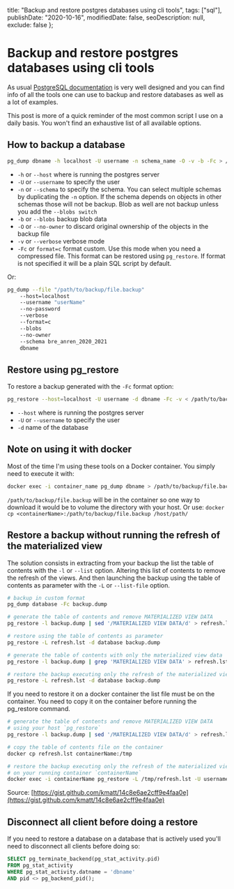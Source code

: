   title: "Backup and restore postgres databases using cli tools",
  tags: ["sql"],
  publishDate: "2020-10-16",
  modifiedDate: false,
  seoDescription: null,
  exclude: false
};

# Backup and restore postgres databases using cli tools

As usual [PostgreSQL documentation](https://www.postgresql.org/docs/9.1/app-pgdump.html) is very well designed and you can find info of all the tools one can use to backup and restore databases as well as a lot of examples.

This post is more of a quick reminder of the most common script I use on a daily basis. You won't find an exhaustive list of all available options.

## How to backup a database

```bash
pg_dump dbname -h localhost -U username -n schema_name -O -v -b -Fc > /path/to/backup/file.backup
```

- `-h` or `--host` where is running the postgres server
- `-U` or `--username` to specify the user
- `-n` or `--schema` to specify the schema. You can select multiple schemas by duplicating the `-n` option. If the schema depends on objects in other schemas those will not be backup. Blob as well are not backup unless you add the `--blobs switch`
- `-b` or `--blobs` backup blob data
- `-O` or `--no-owner` to discard original ownership of the objects in the backup file
- `-v` or `--verbose` verbose mode
- `-Fc` or `format=c` format custom. Use this mode when you need a compressed file. This format can be restored using `pg_restore`. If format is not specified it will be a plain SQL script by default.

Or:
```bash
pg_dump --file "/path/to/backup/file.backup"
    --host=localhost
    --username "userName"
    --no-password
    --verbose
    --format=c
    --blobs
    --no-owner
    --schema bre_anren_2020_2021
    dbname
```

## Restore using pg_restore

To restore a backup generated with the `-Fc` format option:

```bash
pg_restore --host=localhost -U username -d dbname -Fc -v < /path/to/backup/file.backup
```

- `--host` where is running the postgres server
- `-U` or `--username` to specify the user
- `-d` name of the database


## Note on using it with docker

Most of the time I'm using these tools on a Docker container. You simply need to execute it with:

```bash
docker exec -i container_name pg_dump dbname > /path/to/backup/file.backup
```

`/path/to/backup/file.backup` will be in the container so one way to download it would be to volume the directory with your host.
Or use: `docker cp <containerName>:/path/to/backup/file.backup /host/path/`


## Restore a backup without running the refresh of the materialized view

The solution consists in extracting from your backup the list the table of contents with the `-l` or `--list` option.
Altering this list of contents to remove the refresh of the views.
And then launching the backup using the table of contents as parameter with the `-L` or `--list-file` option.

```bash
# backup in custom format
pg_dump database -Fc backup.dump

# generate the table of contents and remove MATERIALIZED VIEW DATA
pg_restore -l backup.dump | sed '/MATERIALIZED VIEW DATA/d' > refresh.lst

# restore using the table of contents as parameter
pg_restore -L refresh.lst -d database backup.dump

# generate the table of contents with only the materialized view data
pg_restore -l backup.dump | grep 'MATERIALIZED VIEW DATA' > refresh.lst

# restore the backup executing only the refresh of the materialized views
pg_restore -L refresh.lst -d database backup.dump
```

If you need to restore it on a docker container the list file must be on the container.
You need to copy it on the container before running the pg_restore command.

```bash
# generate the table of contents and remove MATERIALIZED VIEW DATA
# using your host `pg_restore`
pg_restore -l backup.dump | sed '/MATERIALIZED VIEW DATA/d' > refresh.lst

# copy the table of contents file on the container
docker cp refresh.lst containerName:/tmp

# restore the backup executing only the refresh of the materialized views
# on your running container `containerName`
docker exec -i containerName pg_restore -L /tmp/refresh.lst -U username -d database -Fc -v /host/path/backup.dump
```

Source: [https://gist.github.com/kmatt/14c8e6ae2cff9e4faa0e](https://gist.github.com/kmatt/14c8e6ae2cff9e4faa0e)

## Disconnect all client before doing a restore

If you need to restore a database on a database that is actively used you'll need to disconnect all clients before doing so:

```sql
SELECT pg_terminate_backend(pg_stat_activity.pid)
FROM pg_stat_activity
WHERE pg_stat_activity.datname = 'dbname'
AND pid <> pg_backend_pid();
```
